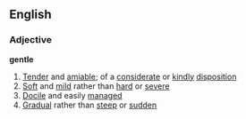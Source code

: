 ==English==
===Adjective===
'''gentle'''
# [[Tender]] and [[amiable]]; of a [[considerate]] or [[kindly]] [[disposition]]
# [[Soft]] and [[mild]] rather than [[hard]] or [[severe]]
# [[Docile]] and easily [[manage]]d
# [[Gradual]] rather than [[steep]] or [[sudden]]